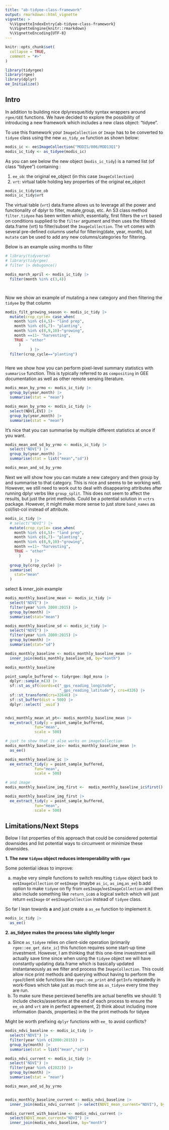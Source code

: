 ```yaml
---
title: "ab-tidyee-class-framework"
output: rmarkdown::html_vignette
vignette: >
  %\VignetteIndexEntry{ab-tidyee-class-framework}
  %\VignetteEngine{knitr::rmarkdown}
  %\VignetteEncoding{UTF-8}
---
```


```r
knitr::opts_chunk$set(
  collapse = TRUE,
  comment = "#>"
)
```

```r
library(tidyrgee)
library(rgee)
library(dplyr)
ee_Initialize()

```

## Intro

In addition to building nice dplyresque/tidy syntax wrappers around `rgee/GEE` functions. We have decided to explore the possibility of introducing a new framework which includes a new class object: "tidyee". 

To use this framework your `ImageCollection` or `Image` has to be converted to `tidyee` class using the new `as_tidy_ee` function as shown below:

```r
modis_ic <- ee$ImageCollection("MODIS/006/MOD13Q1")
modis_ic_tidy <- as_tidyee(modis_ic)
```

As you can see below the new object (`modis_ic_tidy`) is a named list (of class "tidyee") containing :

1. `ee_ob`: the original ee_object (in this case `ImageCollection`)
2. `vrt`: virtual table holding key properties of the original ee_object

```r
modis_ic_tidy$ee_ob
modis_ic_tidy$vrt
```

The virtual table (`vrt`) data.frame allows us to leverage all the power and functionality of dplyr to filter, mutate,group, etc. An S3 class method `filter.tidyee` has been written which, essentially, first filters the `vrt` based on conditions supplied to the `filter` argument and then uses the filtered data.frame (vrt) to filter/subset the `ImageCollection`. The vrt comes with several pre-defined  columns useful for filtering(date, year, month), but `mutate` can be used to add any new columns/categories for filtering.  

Below is an example using months to filter

```r
# library(tidyverse)
# library(tidyrgee)
# filter |> debugonce()

modis_march_april <- modis_ic_tidy |> 
  filter(month %in% c(3,4))




```

Now we show an example of mutating a new category and then filtering the `tidyee` by that column
```r

modis_filt_growing_season <- modis_ic_tidy |> 
  mutate(crop_cycle= case_when( 
    month %in% c(4,5)~ "land prep",
    month %in% c(6,7)~ "planting",
    month %in% c(8,9,10)~"growing",
    month ==11~ "harvesting",
    TRUE ~ "other"
      )
           ) |> 
  filter(crop_cycle=="planting")



```

Here we show how you can perform pixel-level summary statistics with `summarise` function. This is typically referred to as `compositing` in GEE documentation as well as other remote sensing literature.

```r

modis_mean_by_yrmo <- modis_ic_tidy |> 
  group_by(year,month) |> 
  summarise(stat = "mean")

modis_mean_by_yrmo <- modis_ic_tidy |> 
  select(NDVI,EVI) |> 
  group_by(year,month) |> 
  summarise(stat = "mean")


```

It's nice that you can summarise by multiple different statistics at once if you want.
```r
modis_mean_and_sd_by_yrmo <- modis_ic_tidy |> 
  select("NDVI") |> 
  group_by(year,month) |> 
  summarise(stat = list("mean","sd"))

modis_mean_and_sd_by_yrmo
```

Next we will show how you can mutate a new category and then group by and summarise to that category. This is nice and seems to be working well. However, we still need to work out to deal with disappearing attributes after running dplyr verbs like `group_split`. This does not seem to affect the results, but just the print methods. Could be a potential solution in `vctrs` package. However, it might make more sense to just store `band_names` as col/list-col instead of attribute.

```r
modis_ic_tidy |> 
  # select("NDVI") |> 
  mutate(crop_cycle= case_when( 
    month %in% c(4,5)~ "land prep",
    month %in% c(6,7)~ "planting",
    month %in% c(8,9,10)~"growing",
    month ==11~ "harvesting",
    TRUE ~ "other"
      )
           ) |> 
  group_by(crop_cycle) |> 
  summarise(
    stat="mean"
  )

```

select & inner_join example
```r

modis_monthly_baseline_mean <- modis_ic_tidy |> 
  select("NDVI") |> 
  filter(year %in% 2000:2015) |> 
  group_by(month) |> 
  summarise(stat="mean")

modis_monthly_baseline_sd <- modis_ic_tidy |> 
  select("NDVI") |> 
  filter(year %in% 2000:2015) |> 
  group_by(month) |> 
  summarise(stat="sd")

modis_monthly_baseline <- modis_monthly_baseline_mean |> 
  inner_join(modis_monthly_baseline_sd, by="month")

modis_monthly_baseline

```

```r

point_sample_buffered <- tidyrgee::bgd_msna |> 
  dplyr::sample_n(3) |> 
  sf::st_as_sf(coords=c("_gps_reading_longitude",
                        "_gps_reading_latitude"), crs=4326) |>
  sf::st_transform(crs=32646) |> 
  sf::st_buffer(dist = 500) |> 
  dplyr::select(`_uuid`) 


ndvi_monthly_mean_at_pt<- modis_monthly_baseline_mean |> 
  ee_extract_tidy(y = point_sample_buffered, 
             fun="mean",
             scale = 500)

# just to show that it also works on imageCollection
modis_monthly_baseline_ic<- modis_monthly_baseline_mean |> 
  as_ee()

modis_monthly_baseline_ic |> 
  ee_extract_tidy(y = point_sample_buffered, 
             fun="mean",
             scale = 500)

# and image
modis_monthly_baseline_img_first <-  modis_monthly_baseline_ic$first()

modis_monthly_baseline_img_first |> 
  ee_extract_tidy(y = point_sample_buffered, 
             fun="mean",
             scale = 500)


```


## Limitations/Next Steps

Below I list properties of this approach that could be considered potential downsides and list potential ways to circumvent or minimize these downsides.

**1. The new `tidyee` object reduces interoperability with `rgee`**

Some potential ideas to improve:

a. maybe very simple functions to switch resulting `tidyee` object back to `ee$ImageCollection` or `ee$Image` (maybe `as_ic`, `as_img`,`as_ee`)
b.add option to make `tidyee` on fly from `ee$Image`/`ee$ImageCollection` and then also include something like `return_ic`as a logical switch which will just return `ee$Image` or `ee$ImageCollection` instead of `tidyee` class.

So far I lean towards **a** and just create a `as_ee` function to implement it.


```r
modis_ic_tidy |> 
  as_ee()

```

**2. as_tidyee makes the process take slightly longer**

a. Since `as_tidyee` relies on client-side operation (primarily `rgee::ee_get_date_ic`) this function requires some start-up time investment. However, I am thinking that this one-time investment will actually save time since when using the `tidyee` object we will have constantly updating data.frame which is basically updated instantaneously as we filter and process the `ImageCollection`. This could allow nice print methods and querying without having to perform the `rgee`/client side functions like `rgee::ee_print` and `getInfo` repeatedly in work-flows which take just as much time as `as_tidyee` every time they are run.
b. To make sure these percieved benefits are actual benefits we should: 1) include checks/assertions at the end of each process to ensure the `ee_ob` and `vrt` are in perfect agreement, 2) think about including more information (bands, properties) in the the print methods for tidyee


Might be worth prefixing `dplyr` functions with `ee_` to avoid conflicts?

```r

modis_ndvi_baseline <- modis_ic_tidy |>
  select("NDVI") |>
  filter(year %in% c(2000:2015)) |> 
  group_by(month) |>
  summarise(stat = list("mean","sd"))

modis_ndvi_current <- modis_ic_tidy |>
  select("NDVI") |>
  filter(year %in% c(2022)) |> 
  group_by(month) |>
  summarise(stat = "mean")

modis_mean_and_sd_by_yrmo


modis_monthly_baseline_current <- modis_ndvi_baseline |> 
  inner_join(modis_ndvi_current |> select(NDVI_mean_current="NDVI"), by="month")

modis_current_with_baseline <- modis_ndvi_current |>
  select(NDVI_mean_current="NDVI") |> 
  inner_join(modis_ndvi_baseline, by="month")

```



